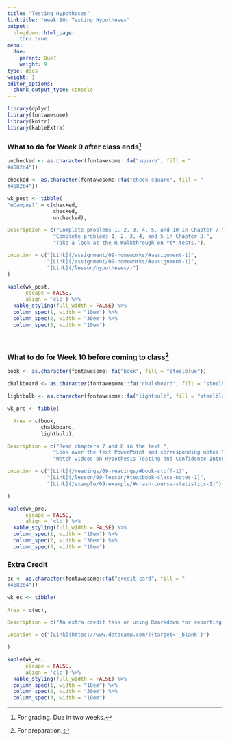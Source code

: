 ```yaml
---
title: "Testing Hypotheses"
linktitle: "Week 10: Testing Hypotheses"
output:
  blogdown::html_page:
    toc: true
menu:
  due:
    parent: Due?
    weight: 9
type: docs
weight: 1
editor_options: 
  chunk_output_type: console
---
```


```r
library(dplyr)
library(fontawesome)
library(knitr)
library(kableExtra)
```

### What to do for Week 9 after class ends^[For grading. Due in two weeks.]

```r
unchecked <- as.character(fontawesome::fa("square", fill = "
#4682b4"))

checked <- as.character(fontawesome::fa("check-square", fill = "
#4682b4"))

wk_post <- tibble(
"eCampus?" = c(checked, 
               checked,
               unchecked),

Description = c("Complete problems 1, 2, 3, 4, 5, and 10 in Chapter 7.",
               "Complete problems 1, 2, 3, 4, and 5 in Chapter 8.",
               "Take a look at the R Walkthrough on *t*-tests."),

Location = c("[Link](/assignment/09-homeworks/#assignment-1)",
             "[Link](/assignment/09-homeworks/#assignment-1)",
             "[Link](/lesson/hypotheses/)")
)
```

```r
kable(wk_post, 
      escape = FALSE,
      align = 'clc') %>%
  kable_styling(full_width = FALSE) %>%
  column_spec(1, width = "10em") %>%
  column_spec(2, width = "30em") %>%
  column_spec(3, width = "10em")
```

<br />

### What to do for Week 10 before coming to class^[For preparation.]

```r
book <- as.character(fontawesome::fa("book", fill = "steelblue"))

chalkboard <- as.character(fontawesome::fa("chalkboard", fill = "steelblue"))

lightbulb <- as.character(fontawesome::fa("lightbulb", fill = "steelblue"))

wk_pre <- tibble(

  Area = c(book, 
           chalkboard,
           lightbulb),

Description = c("Read chapters 7 and 8 in the text.",
               "Look over the text PowerPoint and corresponding notes.",
               "Watch videos on Hypothesis Testing and Confidence Intervals."),

Location = c("[Link](/readings/09-readings/#book-stuff-1)",
             "[Link](/lesson/09-lesson/#textbook-class-notes-1)", 
             "[Link](/example/09-example/#crash-course-statistics-1)")

)
```

```r
kable(wk_pre, 
      escape = FALSE,
      align = 'clc') %>%
  kable_styling(full_width = FALSE) %>%
  column_spec(1, width = "10em") %>%
  column_spec(2, width = "30em") %>%
  column_spec(3, width = "10em")
```

### Extra Credit

```r
ec <- as.character(fontawesome::fa("credit-card", fill = "
#4682b4"))

wk_ec <- tibble(
  
Area = c(ec),

Description = c("An extra credit task on using Rmarkdown for reporting purposes is still available."),

Location = c("[Link](https://www.datacamp.com/){target='_blank'}")

)
```

```r
kable(wk_ec, 
      escape = FALSE,
      align = 'clc') %>%
  kable_styling(full_width = FALSE) %>%
  column_spec(1, width = "10em") %>%
  column_spec(2, width = "30em") %>%
  column_spec(3, width = "10em")
```